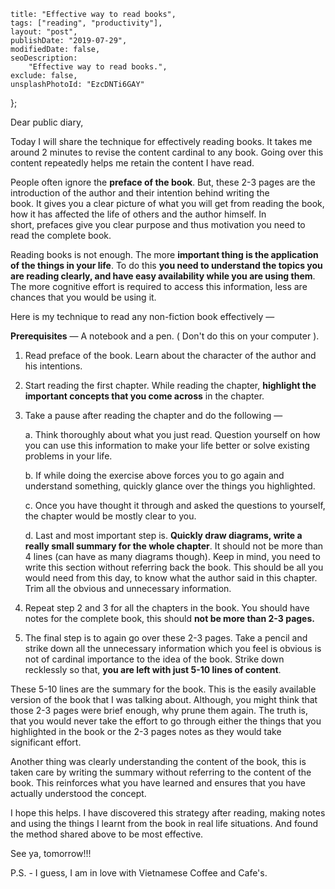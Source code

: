 
    title: "Effective way to read books",
    tags: ["reading", "productivity"],
    layout: "post",
    publishDate: "2019-07-29",
    modifiedDate: false,
    seoDescription:
        "Effective way to read books.",
    exclude: false,
    unsplashPhotoId: "EzcDNTi6GAY"
};

<BlogMeta data={props} />

Dear public diary,

Today I will share the technique for effectively reading books. It takes me around 2 minutes to revise the content cardinal to any book. Going over this content repeatedly helps me retain the content I have read.

People often ignore the **preface of the book**. But, these 2-3 pages are the introduction of the author and their intention behind writing the book. It gives you a clear picture of what you will get from reading the book, how it has affected the life of others and the author himself. In short, prefaces give you clear purpose and thus motivation you need to read the complete book.

Reading books is not enough. The more **important thing is the application of the things in your life**. To do this **you need to understand the topics you are reading clearly, and have easy availability while you are using them**. The more cognitive effort is required to access this information, less are chances that you would be using it.

Here is my technique to read any non-fiction book effectively — 

**Prerequisites** — A notebook and a pen. ( Don't do this on your computer ).

1. Read preface of the book. Learn about the character of the author and his intentions.

2. Start reading the first chapter. While reading the chapter, **highlight the important concepts that you come across** in the chapter.

3. Take a pause after reading the chapter and do the following — 

    a. Think thoroughly about what you just read. Question yourself on how you can use this information to make your life better or solve existing problems in your life.

    b. If while doing the exercise above forces you to go again and understand something, quickly glance over the things you highlighted.

    c. Once you have thought it through and asked the questions to yourself, the chapter would be mostly clear to you.

    d. Last and most important step is. **Quickly draw diagrams, write a really small summary for the whole chapter**. It should not be more than 4 lines (can have as many diagrams though). Keep in mind, you need to write this section without referring back the book. This should be all you would need from this day, to know what the author said in this chapter. Trim all the obvious and unnecessary information.

4. Repeat step 2 and 3 for all the chapters in the book. You should have notes for the complete book, this should **not be more than 2-3 pages.**

5. The final step is to again go over these 2-3 pages. Take a pencil and strike down all the unnecessary information which you feel is obvious is not of cardinal importance to the idea of the book. Strike down recklessly so that, **you are left with just 5-10 lines of content**.


These 5-10 lines are the summary for the book. This is the easily available version of the book that I was talking about. Although, you might think that those 2-3 pages were brief enough, why prune them again. The truth is, that you would never take the effort to go through either the things that you highlighted in the book or the 2-3 pages notes as they would take significant effort. 

Another thing was clearly understanding the content of the book, this is taken care by writing the summary without referring to the content of the book. This reinforces what you have learned and ensures that you have actually understood the concept.

I hope this helps. I have discovered this strategy after reading, making notes and using the things I learnt from the book in real life situations. And found the method shared above to be most effective.

See ya, tomorrow!!!

P.S. - I guess, I am in love with Vietnamese Coffee and Cafe's.